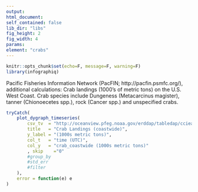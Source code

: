 ```yaml
---
output:
html_document:
self_contained: false
lib_dir: "libs"
fig_height: 2
fig_width: 4
params:
element: "crabs"
---
```


```r
knitr::opts_chunk$set(echo=F, message=F, warning=F)
library(infographiq)
```

<base target="_parent">
Pacific Fisheries Information Network (PacFIN;
http://pacfin.psmfc.org/), additional calculations: Crab landings (1000's of
metric tons) on the U.S. West Coast. Crab species include Dungeness
(Metacarcinus magister), tanner (Chionoecetes spp.), rock (Cancer spp.) and
unspecified crabs.


```r
tryCatch(
    plot_dygraph_timeseries(
        csv_tv  = "http://oceanview.pfeg.noaa.gov/erddap/tabledap/cciea_AC.csvp?time%2Ccrab_coastwide&time%3E=1980-01-01&time%3C=2014-01-01",
        title   = "Crab Landings (coastwide)",
        y_label = "(1000s metric tons)",
        col_t   = "time (UTC)",
        col_y   = "crab_coastwide (1000s metric tons)"
        , skip    ="0"
        #group_by  
        #std_err   
        #filter
    ),
    error = function(e) e
)
```
